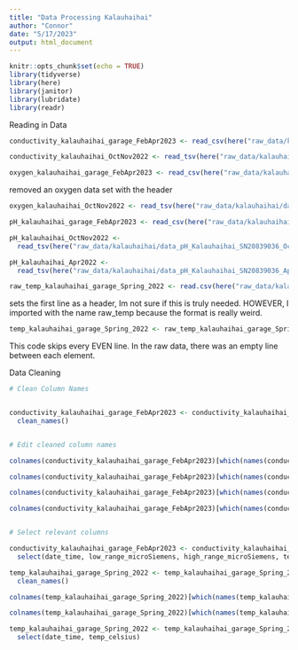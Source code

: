 ```yaml
---
title: "Data Processing Kalauhaihai"
author: "Connor"
date: "5/17/2023"
output: html_document
---
```


```r
knitr::opts_chunk$set(echo = TRUE)
library(tidyverse)
library(here)
library(janitor)
library(lubridate)
library(readr)
```


Reading in Data

```r
conductivity_kalauhaihai_garage_FebApr2023 <- read_csv(here("raw_data/kalauhaihai/data_conductivity_FebApr2023_KalauhaihaiGarage_21415543.csv"))
```


```r
conductivity_kalauhaihai_OctNov2022 <- read_tsv(here("raw_data/kalauhaihai/data_conductivity_Kalauhaihai_Oct-Nov2022.txt"))
```

```r
oxygen_kalauhaihai_garage_FebApr2023 <- read_csv(here("raw_data/kalauhaihai/Data_oxygen_FebApr2023_KalauhaihaiGarage_21446085.csv"))
```


removed an oxygen data set with the header

```r
oxygen_kalauhaihai_OctNov2022 <- read_tsv(here("raw_data/kalauhaihai/data_oxygen_Kalauhaihai_Oct-Nov2022.txt"))
```

```r
pH_kalauhaihai_garage_FebApr2023 <- read_csv(here("raw_data/kalauhaihai/data_pH_FebApr2023_KalauhaihaiGarage_20839036.csv"))
```

```r
pH_kalauhaihai_OctNov2022 <-
  read_tsv(here("raw_data/kalauhaihai/data_pH_Kalauhaihai_SN20839036_Oct-Nov2022.txt"))
```

```r
pH_kalauhaihai_Apr2022 <-
  read_tsv(here("raw_data/kalauhaihai/data_pH_Kalauhaihai_SN20839036_Apr2022.txt"), skip = 1)
```





```r
raw_temp_kalauhaihai_garage_Spring_2022 <- read.csv(here("raw_data/kalauhaihai/data_temp_Kalauhaihai_Garage_Spring_2022.csv"), header = TRUE)
```
sets the first line as a header, Im not sure if this is truly needed. HOWEVER, I imported with the name raw_temp because the format is really weird. 

```r
temp_kalauhaihai_garage_Spring_2022 <- raw_temp_kalauhaihai_garage_Spring_2022[seq(2, nrow(raw_temp_kalauhaihai_garage_Spring_2022), by = 2), ]
```
This code skips every EVEN line. In the raw data, there was an empty line between each 
element. 


Data Cleaning 

```r

# Clean Column Names


conductivity_kalauhaihai_garage_FebApr2023 <- conductivity_kalauhaihai_garage_FebApr2023 %>% 
  clean_names()


# Edit cleaned column names

colnames(conductivity_kalauhaihai_garage_FebApr2023)[which(names(conductivity_kalauhaihai_garage_FebApr2023) == "low_range_m_s_cm_lgr_s_n_21415543_sen_s_n_21415543")] <- "low_range_microSiemens"

colnames(conductivity_kalauhaihai_garage_FebApr2023)[which(names(conductivity_kalauhaihai_garage_FebApr2023) == "high_range_m_s_cm_lgr_s_n_21415543_sen_s_n_21415543")] <- "high_range_microSiemens"

colnames(conductivity_kalauhaihai_garage_FebApr2023)[which(names(conductivity_kalauhaihai_garage_FebApr2023) == "temp_c_lgr_s_n_21415543_sen_s_n_21415543")] <- "temp_celsius"

colnames(conductivity_kalauhaihai_garage_FebApr2023)[which(names(conductivity_kalauhaihai_garage_FebApr2023) == "date_time_gmt_10_00")] <- "date_time"


# Select relevant columns 

conductivity_kalauhaihai_garage_FebApr2023 <- conductivity_kalauhaihai_garage_FebApr2023 %>% 
  select(date_time, low_range_microSiemens, high_range_microSiemens, temp_celsius)
```

```r
temp_kalauhaihai_garage_Spring_2022 <- temp_kalauhaihai_garage_Spring_2022 %>% 
  clean_names()

colnames(temp_kalauhaihai_garage_Spring_2022)[which(names(temp_kalauhaihai_garage_Spring_2022) == "date_time_gmt_10_00")] <- "date_time"

colnames(temp_kalauhaihai_garage_Spring_2022)[which(names(temp_kalauhaihai_garage_Spring_2022) == "temp_c_lgr_s_n_20970094_sen_s_n_20970094")] <- "temp_celsius"

temp_kalauhaihai_garage_Spring_2022 <- temp_kalauhaihai_garage_Spring_2022 %>% 
  select(date_time, temp_celsius)

```

